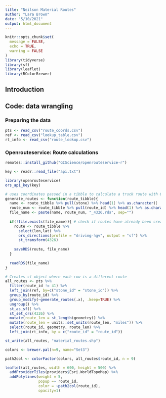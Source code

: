 ```yaml
---
title: "Neilson Material Routes"
author: "Lara Brown"
date: "5/10/2021"
output: html_document
---
```


```r
knitr::opts_chunk$set(
  message = FALSE,
  echo = TRUE,
  warning = FALSE
)
library(tidyverse)
library(sf)
library(leaflet)
library(RColorBrewer)
```

## Introduction

## Code: data wrangling

### Preparing the data

```r
pts <- read_csv("route_coords.csv")
ref <- read_csv("lookup_table.csv")
rt_info <- read_csv("route_lookup.csv")
```


### Openrouteservice: Route calculations

```r
remotes::install_github("GIScience/openrouteservice-r")
```

```r
key <- readr::read_file("api.txt")

library(openrouteservice)
ors_api_key(key)
```

```r
# uses coordinates passed in a tibble to calculate a truck route with OpenRouteService
generate_routes <- function(route_tibble){
  name <- route_tibble %>% pull(stone) %>% head(1) %>% as.character()
  route_num <- route_tibble %>% pull(route_id) %>% head(1) %>% as.character()
  file_name <- paste(name, route_num, "_4326.rda", sep="")
  
  if(!file.exists(file_name)){ # check if routes have already been created and stored locally
    route <- route_tibble %>%
      select(lon,lat) %>%
      ors_directions(profile = "driving-hgv", output = "sf") %>%
      st_transform(4326)
    
    saveRDS(route, file_name)
  }
  
  readRDS(file_name)
}
```

```r
# Creates sf object where each row is a different route
all_routes <- pts %>%
  filter(route_id != 41) %>%
  left_join(ref, by=c("stone_id" = "stone_id")) %>%
  group_by(route_id) %>%
  group_modify(~generate_routes(.x), .keep=TRUE) %>%
  ungroup() %>%
  st_as_sf() %>%
  st_set_crs(4326) %>%
  mutate(route_len = st_length(geometry)) %>%
  mutate(route_len = units::set_units(route_len, "miles")) %>%
  select(route_id, geometry, route_len) %>%
  left_join(rt_info, by = c("route_id" = "route_id"))

st_write(all_routes, "material_routes.shp")
```


```r
colors <- brewer.pal(n=9, name="Set3")

path2col <- colorFactor(colors, all_routes$route_id, n = 9)

leaflet(all_routes, width = 600, height = 500) %>% 
  addProviderTiles(providers$Esri.WorldTopoMap) %>%
  addPolylines(weight = 5, 
               popup =~ route_id,
               color = ~path2col(route_id),
               opacity=1)
```

